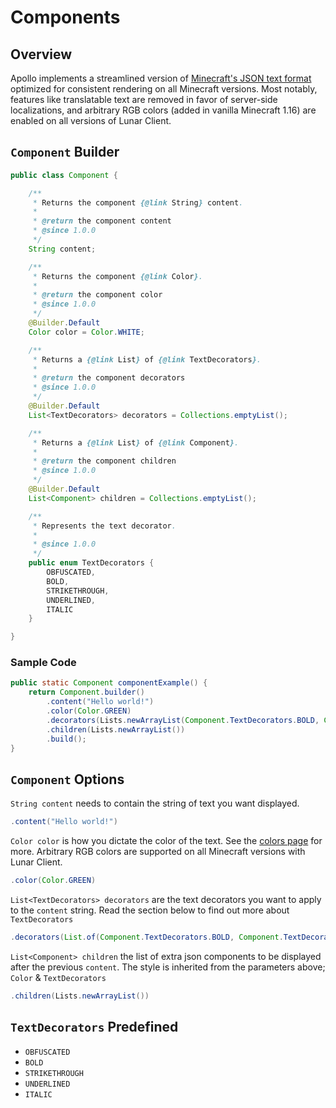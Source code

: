 # Components

## Overview

Apollo implements a streamlined version of [Minecraft's JSON text format](https://minecraft.fandom.com/wiki/Raw_JSON_text_format) optimized for consistent rendering on all Minecraft versions. Most notably, features like translatable text are removed in favor of server-side localizations, and arbitrary RGB colors (added in vanilla Minecraft 1.16) are enabled on all versions of Lunar Client.

## `Component` Builder

```java
public class Component {

    /**
     * Returns the component {@link String} content.
     *
     * @return the component content
     * @since 1.0.0
     */
    String content;

    /**
     * Returns the component {@link Color}.
     *
     * @return the component color
     * @since 1.0.0
     */
    @Builder.Default
    Color color = Color.WHITE;

    /**
     * Returns a {@link List} of {@link TextDecorators}.
     *
     * @return the component decorators
     * @since 1.0.0
     */
    @Builder.Default
    List<TextDecorators> decorators = Collections.emptyList();

    /**
     * Returns a {@link List} of {@link Component}.
     *
     * @return the component children
     * @since 1.0.0
     */
    @Builder.Default
    List<Component> children = Collections.emptyList();

    /**
     * Represents the text decorator.
     *
     * @since 1.0.0
     */
    public enum TextDecorators {
        OBFUSCATED,
        BOLD,
        STRIKETHROUGH,
        UNDERLINED,
        ITALIC
    }

}
```

### Sample Code

```java
public static Component componentExample() {
    return Component.builder()
        .content("Hello world!")
        .color(Color.GREEN)
        .decorators(Lists.newArrayList(Component.TextDecorators.BOLD, Component.TextDecorators.UNDERLINED))
        .children(Lists.newArrayList())
        .build();
}
```

## `Component` Options

`String content` needs to contain the string of text you want displayed.

```java
.content("Hello world!")
```

`Color color` is how you dictate the color of the text. See the [colors page](/apollo/developers/utilities/colors) for more. Arbitrary RGB colors are supported on all Minecraft versions with Lunar Client.

```java
.color(Color.GREEN)
```

`List<TextDecorators> decorators` are the text decorators you want to apply to the `content` string. Read the section below to find out more about `TextDecorators`

```java
.decorators(List.of(Component.TextDecorators.BOLD, Component.TextDecorators.UNDERLINED))
```

`List<Component> children` the list of extra json components to be displayed after the previous `content`. The style is inherited from the parameters above; `Color` & `TextDecorators`

```java
.children(Lists.newArrayList())
```


## `TextDecorators` Predefined

* `OBFUSCATED`
* `BOLD`
* `STRIKETHROUGH`
* `UNDERLINED`
* `ITALIC`
